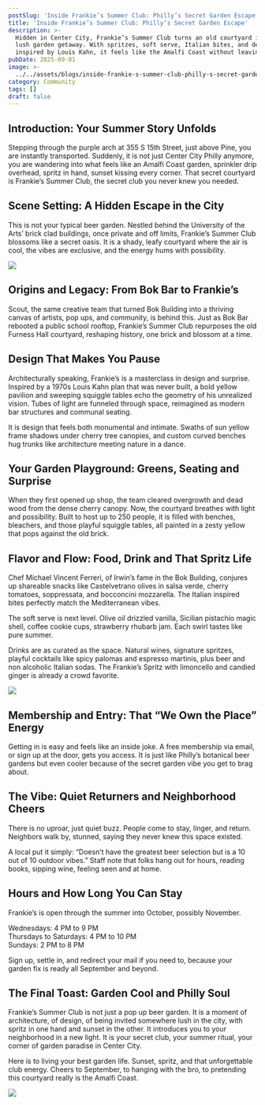 ```yaml
---
postSlug: 'Inside Frankie’s Summer Club: Philly’s Secret Garden Escape'
title: 'Inside Frankie’s Summer Club: Philly’s Secret Garden Escape'
description: >-
  Hidden in Center City, Frankie’s Summer Club turns an old courtyard into a
  lush garden getaway. With spritzes, soft serve, Italian bites, and design
  inspired by Louis Kahn, it feels like the Amalfi Coast without leaving Philly.
pubDate: 2025-09-01
image: >-
  ../../assets/blogs/inside-frankie-s-summer-club-philly-s-secret-garden-escape/image.jpg
category: Community
tags: []
draft: false
---
```

## Introduction: Your Summer Story Unfolds

Stepping through the purple arch at 355 S 15th Street, just above Pine, you are instantly transported. Suddenly, it is not just Center City Philly anymore, you are wandering into what feels like an Amalfi Coast garden, sprinkler drip overhead, spritz in hand, sunset kissing every corner. That secret courtyard is Frankie’s Summer Club, the secret club you never knew you needed.

## Scene Setting: A Hidden Escape in the City

This is not your typical beer garden. Nestled behind the University of the Arts’ brick clad buildings, once private and off limits, Frankie’s Summer Club blossoms like a secret oasis. It is a shady, leafy courtyard where the air is cool, the vibes are exclusive, and the energy hums with possibility.

![](../../assets/blogs/inside-frankie-s-summer-club-philly-s-secret-garden-escape/img-2085-1.jpg)

## Origins and Legacy: From Bok Bar to Frankie’s

Scout, the same creative team that turned Bok Building into a thriving canvas of artists, pop ups, and community, is behind this. Just as Bok Bar rebooted a public school rooftop, Frankie’s Summer Club repurposes the old Furness Hall courtyard, reshaping history, one brick and blossom at a time.

## Design That Makes You Pause

Architecturally speaking, Frankie’s is a masterclass in design and surprise. Inspired by a 1970s Louis Kahn plan that was never built, a bold yellow pavilion and sweeping squiggle tables echo the geometry of his unrealized vision. Tubes of light are funneled through space, reimagined as modern bar structures and communal seating.

It is design that feels both monumental and intimate. Swaths of sun yellow frame shadows under cherry tree canopies, and custom curved benches hug trunks like architecture meeting nature in a dance.

## Your Garden Playground: Greens, Seating and Surprise

When they first opened up shop, the team cleared overgrowth and dead wood from the dense cherry canopy. Now, the courtyard breathes with light and possibility. Built to host up to 250 people, it is filled with benches, bleachers, and those playful squiggle tables, all painted in a zesty yellow that pops against the old brick.

## Flavor and Flow: Food, Drink and That Spritz Life

Chef Michael Vincent Ferreri, of Irwin’s fame in the Bok Building, conjures up shareable snacks like Castelvetrano olives in salsa verde, cherry tomatoes, soppressata, and bocconcini mozzarella. The Italian inspired bites perfectly match the Mediterranean vibes.

The soft serve is next level. Olive oil drizzled vanilla, Sicilian pistachio magic shell, coffee cookie cups, strawberry rhubarb jam. Each swirl tastes like pure summer.

Drinks are as curated as the space. Natural wines, signature spritzes, playful cocktails like spicy palomas and espresso martinis, plus beer and non alcoholic Italian sodas. The Frankie’s Spritz with limoncello and candied ginger is already a crowd favorite.

![](../../assets/blogs/inside-frankie-s-summer-club-philly-s-secret-garden-escape/img-2086-2.jpg)

## Membership and Entry: That “We Own the Place” Energy

Getting in is easy and feels like an inside joke. A free membership via email, or sign up at the door, gets you access. It is just like Philly’s botanical beer gardens but even cooler because of the secret garden vibe you get to brag about.

## The Vibe: Quiet Returners and Neighborhood Cheers

There is no uproar, just quiet buzz. People come to stay, linger, and return. Neighbors walk by, stunned, saying they never knew this space existed.

A local put it simply: “Doesn’t have the greatest beer selection but is a 10 out of 10 outdoor vibes.” Staff note that folks hang out for hours, reading books, sipping wine, feeling seen and at home.

## Hours and How Long You Can Stay

Frankie’s is open through the summer into October, possibly November.

Wednesdays: 4 PM to 9 PM\
Thursdays to Saturdays: 4 PM to 10 PM\
Sundays: 2 PM to 8 PM

Sign up, settle in, and redirect your mail if you need to, because your garden fix is ready all September and beyond.

## The Final Toast: Garden Cool and Philly Soul

Frankie’s Summer Club is not just a pop up beer garden. It is a moment of architecture, of design, of being invited somewhere lush in the city, with spritz in one hand and sunset in the other. It introduces you to your neighborhood in a new light. It is your secret club, your summer ritual, your corner of garden paradise in Center City.

Here is to living your best garden life. Sunset, spritz, and that unforgettable club energy. Cheers to September, to hanging with the bro, to pretending this courtyard really is the Amalfi Coast.

![](../../assets/blogs/inside-frankie-s-summer-club-philly-s-secret-garden-escape/img-2087-3.jpg)
